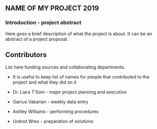 
## NAME OF MY PROJECT 2019

### Introduction - project abstract
  
Here goes a brief description of what the project is about. It can be an abstract of a project proposal.  

  
## Contributors  
  
List here funding sources and collaborating departments.  
  
* It is useful to keep list of names for people that contributed to the project and what they did on it   
* Dr. Liara T'Soni   - major project planning and execution  
  
* Garrus Vakarian - weekly data entry    
* Ashley Williams - performing procedures  
* Urdnot Wrex - preparation of solutions  
  